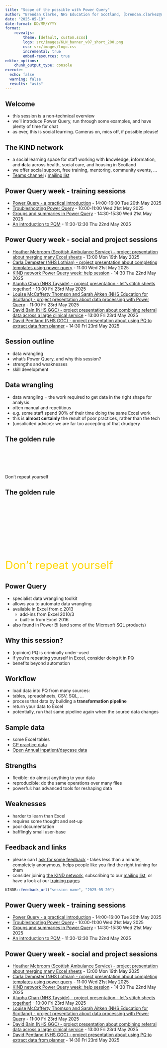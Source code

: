 ```yaml
---
title: "Scope of the possible with Power Query"
author: "Brendan Clarke, NHS Education for Scotland, [brendan.clarke2@nhs.scot](mailto:brendan.clarke2@nhs.scot)"
date: "2025-05-19"
date-format: DD/MM/YYYY
format: 
    revealjs:
        theme: [default, custom.scss]
        logo: src/images/KLN_banner_v07_short_200.png
        css: src/images/logo.css
        incremental: true
        embed-resources: true
editor_options: 
    chunk_output_type: console
execute: 
  echo: false
  warning: false
  results: "asis"
---
```



## Welcome

- this session is a non-technical overview
- we'll introduce Power Query, run through some examples, and have plenty of time for chat
- as ever, this is social learning. Cameras on, mics off, if possible please!

## The KIND network

-   a social learning space for staff working with **k**nowledge, **i**nformation, and **d**ata across health, social care, and housing in Scotland
-   we offer social support, free training, mentoring, community events, ...
-   [Teams channel](https://teams.microsoft.com/l/team/19%3AQZ7-PbFVcziG2piHLt1_ifey3I2cwFL0yBuTSS8vVao1%40thread.tacv2/conversations?groupId=106d08f3-9026-40e2-b3c7-87cd87304d58&tenantId=10efe0bd-a030-4bca-809c-b5e6745e499a) / [mailing list](https://forms.office.com/pages/responsepage.aspx?id=veDvEDCgykuAnLXmdF5JmpopIZB9ynRJnrPUHVFccipURjM2NkZJUkhGOFlQRjQxRFhVUTgwT0UwVyQlQCN0PWcu)

## Power Query week - training sessions

+ [Power Query - a practical introduction](https://events.teams.microsoft.com/event/6551076b-5daa-4dd5-b024-4d4847136652@10efe0bd-a030-4bca-809c-b5e6745e499a) - 14:00-16:00 Tue 20th May 2025
+ [Troubleshooting Power Query](https://events.teams.microsoft.com/event/e116e8b5-c9dc-46c9-b8da-f5163ecd9361@10efe0bd-a030-4bca-809c-b5e6745e499a) - 10:00-11:00 Wed 21st May 2025
+ [Groups and summaries in Power Query](https://events.teams.microsoft.com/event/fcc480fa-f38b-4279-9a28-ef55a2dbdda4@10efe0bd-a030-4bca-809c-b5e6745e499a) - 14:30-15:30 Wed 21st May 2025
+ [An introduction to PQM](https://events.teams.microsoft.com/event/593ffb0a-fbde-44ff-b800-7af7ec73c338@10efe0bd-a030-4bca-809c-b5e6745e499a) - 11:30-12:30 Thu 22nd May 2025

## Power Query week - social and project sessions {.smaller}

+ [Heather Mcbroom (Scottish Ambulance Service) - project presentation about merging many Excel sheets](https://events.teams.microsoft.com/event/d62bc7e2-85d6-48de-994d-3651b760b8d3@10efe0bd-a030-4bca-809c-b5e6745e499a) - 13:00 Mon 19th May 2025
+ [Carla Dempster (NHS Lothian) - project presentation about completing templates using power query](https://events.teams.microsoft.com/event/99e9a599-dae5-4e7c-b2e1-9636d47b8e77@10efe0bd-a030-4bca-809c-b5e6745e499a) - 11:00 Wed 21st May 2025
+ [KIND network Power Query week: help session](https://events.teams.microsoft.com/event/9125e71e-27dd-4a5e-a352-5a7c7a31bc86@10efe0bd-a030-4bca-809c-b5e6745e499a) - 14:30 Thu 22nd May 2025
+ [Alupha Chan (NHS Tayside) - project presentation - let's stitch sheets together!](https://events.teams.microsoft.com/event/1a1a5c2a-c412-4189-bc33-ee85d7c14a09@10efe0bd-a030-4bca-809c-b5e6745e499a) - 10:00 Fri 23rd May 2025
+ [Louise McCafferty Thomson and Sarah Aitken (NHS Education for Scotland) - project presentation about data processing with Power Query](https://events.teams.microsoft.com/event/6044579c-5571-4d56-be57-6b7e83d7c4c1@10efe0bd-a030-4bca-809c-b5e6745e499a) - 11:00 Fri 23rd May 2025
+ [David Bain (NHS GGC) - project presentation about combining referral data across a large clinical service](https://events.teams.microsoft.com/event/4ff545d0-7766-4e10-ad28-7d0b6cc7b1e0@10efe0bd-a030-4bca-809c-b5e6745e499a) - 13:00 Fri 23rd May 2025
+ [David Pentland (NHS GGC) - project presentation about using PQ to extract data from planner](https://events.teams.microsoft.com/event/819c32cb-d011-489d-811c-5f3b1d0b5984@10efe0bd-a030-4bca-809c-b5e6745e499a) - 14:30 Fri 23rd May 2025

## Session outline

- data wrangling
-   what's Power Query, and why this session?
-   strengths and weaknesses
-   skill development

## Data wrangling

- data wrangling = the work required to get data in the right shape for analysis
- often manual and repetitious 
- e.g. some staff spend 90% of their time doing the same Excel work
- this is **almost certainly** the result of poor practices, rather than the tech
- (unsolicited advice): we are far too accepting of that drudgery

## The golden rule {auto-animate=true}

::: {style="margin-top: 100px;"}
Don't repeat yourself
:::

## The golden rule {auto-animate=true}

::: {style="margin-top: 200px; font-size: 2.5em; color: gold;"}
Don't repeat yourself
:::

## Power Query

- specialist data wrangling toolkit
- allows you to automate data wrangling
- available in Excel from c.2013
    -   add-ins from Excel 2010/3
    -   built-in from Excel 2016
-   also found in Power BI (and some of the Microsoft SQL products)

## Why this session?

- (opinion) PQ is criminally under-used
- if you're repeating yourself in Excel, consider doing it in PQ
- benefits beyond automation

## Workflow

-   load data into PQ from many sources:
  - tables, spreadsheets, CSV, SQL, ...
-   process that data by building a **transformation pipeline**
-   return your data to Excel
- potentially, run that same pipeline again when the source data changes

## Sample data

+ some Excel tables
+ [GP practice data](https://www.opendata.nhs.scot/dataset/f23655c3-6e23-4103-a511-a80d998adb90/resource/f3633113-9768-4676-8ed1-6695fe385bbe/download/practice_contactdetails_apr2025.csv)
+ [Open Annual inpatient/daycase data](https://www.opendata.nhs.scot/dataset/9e032286-e5bf-4eb0-837d-c0a05fe0d839/resource/32058e0a-0107-4035-891c-5c6a8571415a/download/inpatient_and_day_case_by_council_area_age_sex.csv)

## Strengths

- flexible: do almost anything to your data
- reproducible: do the same operations over many files
- powerful: has advanced tools for reshaping data

## Weaknesses

- harder to learn than Excel
- requires some thought and set-up
- poor documentation
- bafflingly small user-base

## Feedback and links

-   please can I [ask for some feedback](https://forms.office.com/Pages/ResponsePage.aspx?id=veDvEDCgykuAnLXmdF5Jmn79kl25VpJIq3eErXXCYKBUMlhWQVRTMERFVjU5TUdMSEVEMzYwODRWVC4u&r763e4a3a535149438ffa4d7812e07773=Scope%20of%20the%20possible%20with%20Power%20Query&r96bb56f248fb457899d2a813d349450f=2025-05-19) - takes less than a minute, completely anonymous, helps people like you find the right training for them
-  consider joining [the KIND network](https://forms.office.com/pages/responsepage.aspx?id=veDvEDCgykuAnLXmdF5Jmn79kl25VpJIq3eErXXCYKBUMUpENjBJOENINDRFMUlYQTlCM1RVNzRSRy4u&route=shorturl), subscribing to our [mailing list](https://forms.office.com/pages/responsepage.aspx?id=veDvEDCgykuAnLXmdF5JmpopIZB9ynRJnrPUHVFccipURjM2NkZJUkhGOFlQRjQxRFhVUTgwT0UwVyQlQCN0PWcu), or have a look at our [training pages](https://nes-dew.github.io/KIND-training/)

```r
KINDR::feedback_url("session name", "2025-05-20")
```

## Power Query week - training sessions

+ [Power Query - a practical introduction](https://events.teams.microsoft.com/event/6551076b-5daa-4dd5-b024-4d4847136652@10efe0bd-a030-4bca-809c-b5e6745e499a) - 14:00-16:00 Tue 20th May 2025
+ [Troubleshooting Power Query](https://events.teams.microsoft.com/event/e116e8b5-c9dc-46c9-b8da-f5163ecd9361@10efe0bd-a030-4bca-809c-b5e6745e499a) - 10:00-11:00 Wed 21st May 2025
+ [Groups and summaries in Power Query](https://events.teams.microsoft.com/event/fcc480fa-f38b-4279-9a28-ef55a2dbdda4@10efe0bd-a030-4bca-809c-b5e6745e499a) - 14:30-15:30 Wed 21st May 2025
+ [An introduction to PQM](https://events.teams.microsoft.com/event/593ffb0a-fbde-44ff-b800-7af7ec73c338@10efe0bd-a030-4bca-809c-b5e6745e499a) - 11:30-12:30 Thu 22nd May 2025

## Power Query week - social and project sessions {.smaller}

+ [Heather Mcbroom (Scottish Ambulance Service) - project presentation about merging many Excel sheets](https://events.teams.microsoft.com/event/d62bc7e2-85d6-48de-994d-3651b760b8d3@10efe0bd-a030-4bca-809c-b5e6745e499a) - 13:00 Mon 19th May 2025
+ [Carla Dempster (NHS Lothian) - project presentation about completing templates using power query](https://events.teams.microsoft.com/event/99e9a599-dae5-4e7c-b2e1-9636d47b8e77@10efe0bd-a030-4bca-809c-b5e6745e499a) - 11:00 Wed 21st May 2025
+ [KIND network Power Query week: help session](https://events.teams.microsoft.com/event/9125e71e-27dd-4a5e-a352-5a7c7a31bc86@10efe0bd-a030-4bca-809c-b5e6745e499a) - 14:30 Thu 22nd May 2025
+ [Alupha Chan (NHS Tayside) - project presentation - let's stitch sheets together!](https://events.teams.microsoft.com/event/1a1a5c2a-c412-4189-bc33-ee85d7c14a09@10efe0bd-a030-4bca-809c-b5e6745e499a) - 10:00 Fri 23rd May 2025
+ [Louise McCafferty Thomson and Sarah Aitken (NHS Education for Scotland) - project presentation about data processing with Power Query](https://events.teams.microsoft.com/event/6044579c-5571-4d56-be57-6b7e83d7c4c1@10efe0bd-a030-4bca-809c-b5e6745e499a) - 11:00 Fri 23rd May 2025
+ [David Bain (NHS GGC) - project presentation about combining referral data across a large clinical service](https://events.teams.microsoft.com/event/4ff545d0-7766-4e10-ad28-7d0b6cc7b1e0@10efe0bd-a030-4bca-809c-b5e6745e499a) - 13:00 Fri 23rd May 2025
+ [David Pentland (NHS GGC) - project presentation about using PQ to extract data from planner](https://events.teams.microsoft.com/event/819c32cb-d011-489d-811c-5f3b1d0b5984@10efe0bd-a030-4bca-809c-b5e6745e499a) - 14:30 Fri 23rd May 2025